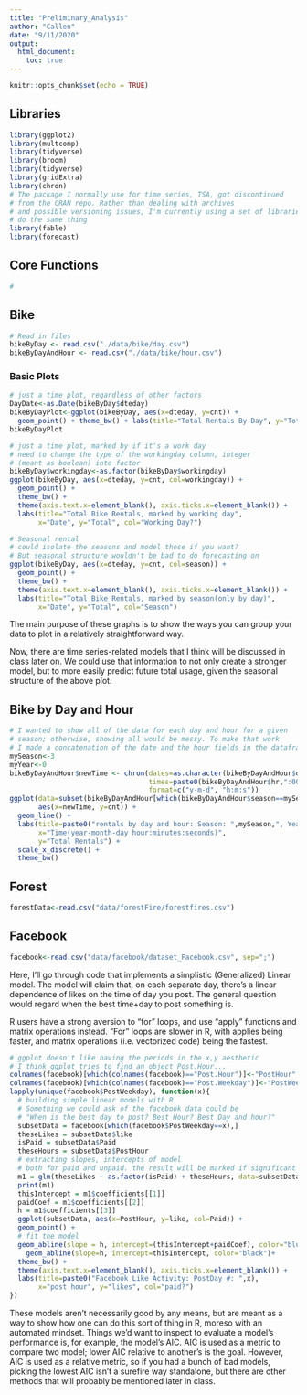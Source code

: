 ```yaml
---
title: "Preliminary_Analysis"
author: "Callen"
date: "9/11/2020"
output: 
  html_document:
    toc: true
---
```



```r
knitr::opts_chunk$set(echo = TRUE)
```

## Libraries
```r
library(ggplot2)
library(multcomp)
library(tidyverse)
library(broom)
library(tidyverse)
library(gridExtra)
library(chron)
# The package I normally use for time series, TSA, got discontinued
# from the CRAN repo. Rather than dealing with archives
# and possible versioning issues, I'm currently using a set of libraries that
# do the same thing
library(fable)
library(forecast)
```
## Core Functions
```r
#
```


## Bike
```r
# Read in files
bikeByDay <- read.csv("./data/bike/day.csv")
bikeByDayAndHour <- read.csv("./data/bike/hour.csv")
```

### Basic Plots
```r
# just a time plot, regardless of other factors
DayDate<-as.Date(bikeByDay$dteday)
bikeByDayPlot<-ggplot(bikeByDay, aes(x=dteday, y=cnt)) +
  geom_point() + theme_bw() + labs(title="Total Rentals By Day", y="Total", x="Day") + theme(axis.text.x=element_blank(), axis.ticks.x=element_blank())
bikeByDayPlot
```
```r
# just a time plot, marked by if it's a work day
# need to change the type of the workingday column, integer
# (meant as boolean) into factor
bikeByDay$workingday<-as.factor(bikeByDay$workingday)
ggplot(bikeByDay, aes(x=dteday, y=cnt, col=workingday)) +
  geom_point() +
  theme_bw() +
  theme(axis.text.x=element_blank(), axis.ticks.x=element_blank()) +
  labs(title="Total Bike Rentals, marked by working day", 
       x="Date", y="Total", col="Working Day?")
```

```r
# Seasonal rental
# could isolate the seasons and model those if you want? 
# But seasonal structure wouldn't be bad to do forecasting on
ggplot(bikeByDay, aes(x=dteday, y=cnt, col=season)) +
  geom_point() +
  theme_bw() +
  theme(axis.text.x=element_blank(), axis.ticks.x=element_blank()) +
  labs(title="Total Bike Rentals, marked by season(only by day)", 
       x="Date", y="Total", col="Season")
```
The main purpose of these graphs is to show the ways you can group your data 
to plot in a relatively straightforward way.


Now, there are time series-related models that I think will be discussed in class
later on. We could use that information to not only create a stronger model, but
to more easily predict future total usage, given the seasonal structure of
the above plot.

## Bike by Day and Hour
```r
# I wanted to show all of the data for each day and hour for a given
# season; otherwise, showing all would be messy. To make that work
# I made a concatenation of the date and the hour fields in the dataframe
mySeason<-3
myYear<-0
bikeByDayAndHour$newTime <- chron(dates=as.character(bikeByDayAndHour$dteday), 
                                  times=paste0(bikeByDayAndHour$hr,":00:00"),
                                  format=c("y-m-d", "h:m:s"))
ggplot(data=subset(bikeByDayAndHour[which(bikeByDayAndHour$season==mySeason),], yr==myYear), 
       aes(x=newTime, y=cnt)) +
  geom_line() +
  labs(title=paste0("rentals by day and hour: Season: ",mySeason,", Year: ", myYear), 
       x="Time(year-month-day hour:minutes:seconds)",
       y="Total Rentals") +
  scale_x_discrete() +
  theme_bw()
```



## Forest
```r
forestData<-read.csv("data/forestFire/forestfires.csv")
```


## Facebook

```r
facebook<-read.csv("data/facebook/dataset_Facebook.csv", sep=";")
```


Here, I'll go  through code that implements a simplistic (Generalized) Linear model. The model
will claim that, on each separate day, there's a linear dependence of likes on the time
of day you post. The general question would regard when the best time+day to post
something is.

R users have a strong aversion to "for" loops, and use "apply" functions  and matrix operations instead.
"For" loops are slower in R, with applies being faster, and matrix operations
(i.e. vectorized code) being the fastest. 
```r
# ggplot doesn't like having the periods in the x,y aesthetic
# I think ggplot tries to find an object Post.Hour...
colnames(facebook)[which(colnames(facebook)=="Post.Hour")]<-"PostHour"
colnames(facebook)[which(colnames(facebook)=="Post.Weekday")]<-"PostWeekday"
lapply(unique(facebook$PostWeekday), function(x){
  # building simple linear models with R.
  # Something we could ask of the facebook data could be
  # "When is the best day to post? Best Hour? Best Day and hour?"
  subsetData = facebook[which(facebook$PostWeekday==x),]
  theseLikes = subsetData$like
  isPaid = subsetData$Paid
  theseHours = subsetData$PostHour
  # extracting slopes, intercepts of model
  # both for paid and unpaid. the result will be marked if significant
  m1 = glm(theseLikes ~ as.factor(isPaid) + theseHours, data=subsetData)
  print(m1)
  thisIntercept = m1$coefficients[[1]]
  paidCoef = m1$coefficients[[2]]
  h = m1$coefficients[[3]]
  ggplot(subsetData, aes(x=PostHour, y=like, col=Paid)) +
  geom_point() +
  # fit the model
  geom_abline(slope = h, intercept=(thisIntercept+paidCoef), color="blue") +
    geom_abline(slope=h, intercept=thisIntercept, color="black")+
  theme_bw() +
  theme(axis.text.x=element_blank(), axis.ticks.x=element_blank()) +
  labs(title=paste0("Facebook Like Activity: PostDay #: ",x), 
       x="post hour", y="likes", col="paid?")
})
```

These models aren't necessarily good by any means, but are meant as a way to show how one can do this
sort of thing in R, moreso with an automated mindset. Things we'd want to inspect
to evaluate a model's performance is, for example, the model's AIC. AIC is
used as a metric to compare two model; lower AIC relative to another's is the
goal. However, AIC is used as a relative metric, so if you had a bunch of bad
models, picking the lowest AIC isn't a surefire way standalone, but there are
other methods that will probably be mentioned later in class.

